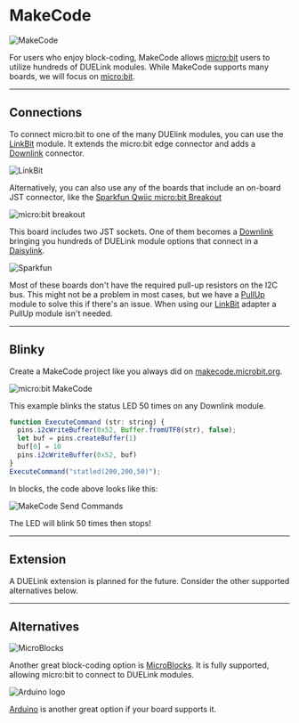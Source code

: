 # MakeCode


![MakeCode](pathname:///img/makecode.png)

For users who enjoy block-coding, MakeCode allows [micro:bit](../hw/microbit) users to utilize hundreds of DUELink modules. While MakeCode supports many boards, we will focus on [micro:bit](../hw/microbit).

---

## Connections

To connect micro:bit to one of the many DUElink modules, you can use the [LinkBit](../products/adlinkbit-a) module. It extends the micro:bit edge connector and adds a [Downlink](../interface/downlink) connector.

![LinkBit](pathname:///img/microbit-linkbit.png)

Alternatively, you can also use any of the boards that include an on-board JST connector, like the [Sparkfun Qwiic micro:bit Breakout](https://www.sparkfun.com/sparkfun-qwiic-micro-bit-breakout.html)

![micro:bit breakout](pathname:///img/microbit-breakout.png)

This board includes two JST sockets. One of them becomes a [Downlink](../interface/downlink) bringing you hundreds of DUELink module options that connect in a [Daisylink](../engine/daisylink). 

![Sparkfun](pathname:///img/microbit-sparkfun-duelink.png)

Most of these boards don't have the required pull-up resistors on the I2C bus. This might not be a problem in most cases, but we have a [PullUp](../products/adpullup-a) module to solve this if there's an issue. When using our [LinkBit](../products/adlinkbit-a) adapter a PullUp module isn't needed.

---

## Blinky

Create a MakeCode project like you always did on [makecode.microbit.org](https://makecode.microbit.org/).

![micro:bit MakeCode](pathname:///img/microbit-makecode.png)

This example blinks the status LED 50 times on any Downlink module.

```js
function ExecuteCommand (str: string) {
  pins.i2cWriteBuffer(0x52, Buffer.fromUTF8(str), false);
  let buf = pins.createBuffer(1)
  buf[0] = 10
  pins.i2cWriteBuffer(0x52, buf)
}
ExecuteCommand("statled(200,200,50)");
```

In blocks, the code above looks like this:

![MakeCode Send Commands](pathname:///img/makecode-blocks.png)

The LED will blink 50 times then stops!

---

## Extension

A DUELink extension is planned for the future. Consider the other supported alternatives below.

---

## Alternatives

![MicroBlocks](pathname:///img/microblocks.png)

Another great block-coding option is [MicroBlocks](./microblocks). It is fully supported, allowing micro:bit to connect to DUELink modules.

![Arduino logo](pathname:///img/arduino-logo.png)

[Arduino](../hw/arduino) is another great option if your board supports it.